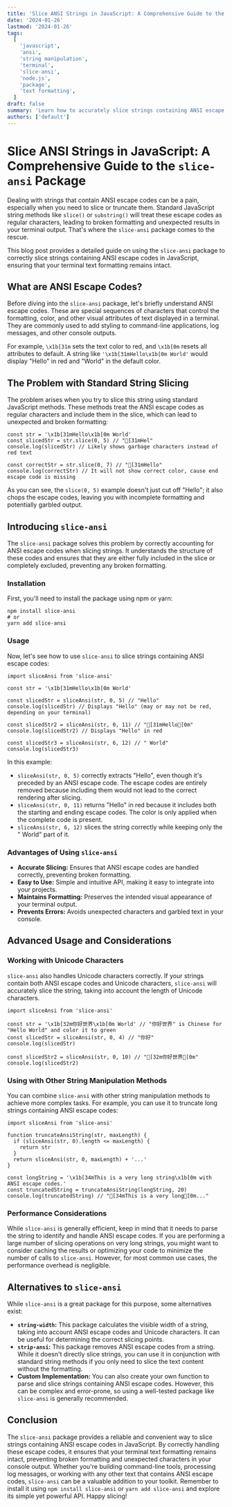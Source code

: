 ```yaml
---
title: 'Slice ANSI Strings in JavaScript: A Comprehensive Guide to the slice-ansi Package'
date: '2024-01-26'
lastmod: '2024-01-26'
tags:
  [
    'javascript',
    'ansi',
    'string manipulation',
    'terminal',
    'slice-ansi',
    'node.js',
    'package',
    'text formatting',
  ]
draft: false
summary: 'Learn how to accurately slice strings containing ANSI escape codes in JavaScript using the slice-ansi package. Preserve terminal text formatting while manipulating your strings with ease.'
authors: ['default']
---
```


# Slice ANSI Strings in JavaScript: A Comprehensive Guide to the `slice-ansi` Package

Dealing with strings that contain ANSI escape codes can be a pain, especially when you need to slice or truncate them. Standard JavaScript string methods like `slice()` or `substring()` will treat these escape codes as regular characters, leading to broken formatting and unexpected results in your terminal output. That's where the `slice-ansi` package comes to the rescue.

This blog post provides a detailed guide on using the `slice-ansi` package to correctly slice strings containing ANSI escape codes in JavaScript, ensuring that your terminal text formatting remains intact.

## What are ANSI Escape Codes?

Before diving into the `slice-ansi` package, let's briefly understand ANSI escape codes. These are special sequences of characters that control the formatting, color, and other visual attributes of text displayed in a terminal. They are commonly used to add styling to command-line applications, log messages, and other console outputs.

For example, `\x1b[31m` sets the text color to red, and `\x1b[0m` resets all attributes to default. A string like `'\x1b[31mHello\x1b[0m World'` would display "Hello" in red and "World" in the default color.

## The Problem with Standard String Slicing

The problem arises when you try to slice this string using standard JavaScript methods. These methods treat the ANSI escape codes as regular characters and include them in the slice, which can lead to unexpected and broken formatting:

```plaintext
const str = '\x1b[31mHello\x1b[0m World'
const slicedStr = str.slice(0, 5) // "[31mHel"
console.log(slicedStr) // Likely shows garbage characters instead of red text

const correctStr = str.slice(0, 7) // "[31mHello"
console.log(correctStr) // It will not show correct color, cause end escape code is missing
```

As you can see, the `slice(0, 5)` example doesn't just cut off "Hello"; it also chops the escape codes, leaving you with incomplete formatting and potentially garbled output.

## Introducing `slice-ansi`

The `slice-ansi` package solves this problem by correctly accounting for ANSI escape codes when slicing strings. It understands the structure of these codes and ensures that they are either fully included in the slice or completely excluded, preventing any broken formatting.

### Installation

First, you'll need to install the package using npm or yarn:

```plaintext
npm install slice-ansi
# or
yarn add slice-ansi
```

### Usage

Now, let's see how to use `slice-ansi` to slice strings containing ANSI escape codes:

```plaintext
import sliceAnsi from 'slice-ansi'

const str = '\x1b[31mHello\x1b[0m World'

const slicedStr = sliceAnsi(str, 0, 5) // "Hello"
console.log(slicedStr) // Displays "Hello" (may or may not be red, depending on your terminal)

const slicedStr2 = sliceAnsi(str, 0, 11) // "[31mHello[0m"
console.log(slicedStr2) // Displays "Hello" in red

const slicedStr3 = sliceAnsi(str, 6, 12) // " World"
console.log(slicedStr3)
```

In this example:

- `sliceAnsi(str, 0, 5)` correctly extracts "Hello", even though it's preceded by an ANSI escape code. The escape codes are entirely removed because including them would not lead to the correct rendering after slicing.
- `sliceAnsi(str, 0, 11)` returns "Hello" in red because it includes both the starting and ending escape codes. The color is only applied when the complete code is present.
- `sliceAnsi(str, 6, 12)` slices the string correctly while keeping only the " World" part of it.

### Advantages of Using `slice-ansi`

- **Accurate Slicing:** Ensures that ANSI escape codes are handled correctly, preventing broken formatting.
- **Easy to Use:** Simple and intuitive API, making it easy to integrate into your projects.
- **Maintains Formatting:** Preserves the intended visual appearance of your terminal output.
- **Prevents Errors:** Avoids unexpected characters and garbled text in your console.

## Advanced Usage and Considerations

### Working with Unicode Characters

`slice-ansi` also handles Unicode characters correctly. If your strings contain both ANSI escape codes and Unicode characters, `slice-ansi` will accurately slice the string, taking into account the length of Unicode characters.

```plaintext
import sliceAnsi from 'slice-ansi'

const str = '\x1b[32m你好世界\x1b[0m World' // "你好世界" is Chinese for "Hello World" and color it to green
const slicedStr = sliceAnsi(str, 0, 4) // "你好"
console.log(slicedStr)

const slicedStr2 = sliceAnsi(str, 0, 10) // "[32m你好世界[0m"
console.log(slicedStr2)
```

### Using with Other String Manipulation Methods

You can combine `slice-ansi` with other string manipulation methods to achieve more complex tasks. For example, you can use it to truncate long strings containing ANSI escape codes:

```plaintext
import sliceAnsi from 'slice-ansi'

function truncateAnsiString(str, maxLength) {
  if (sliceAnsi(str, 0).length <= maxLength) {
    return str
  }
  return sliceAnsi(str, 0, maxLength) + '...'
}

const longString = '\x1b[34mThis is a very long string\x1b[0m with ANSI escape codes.'
const truncatedString = truncateAnsiString(longString, 20)
console.log(truncatedString) // "[34mThis is a very long[0m..."
```

### Performance Considerations

While `slice-ansi` is generally efficient, keep in mind that it needs to parse the string to identify and handle ANSI escape codes. If you are performing a large number of slicing operations on very long strings, you might want to consider caching the results or optimizing your code to minimize the number of calls to `slice-ansi`. However, for most common use cases, the performance overhead is negligible.

## Alternatives to `slice-ansi`

While `slice-ansi` is a great package for this purpose, some alternatives exist:

- **`string-width`:** This package calculates the visible width of a string, taking into account ANSI escape codes and Unicode characters. It can be useful for determining the correct slicing points.
- **`strip-ansi`:** This package removes ANSI escape codes from a string. While it doesn't directly slice strings, you can use it in conjunction with standard string methods if you only need to slice the text content without the formatting.
- **Custom Implementation:** You can also create your own function to parse and slice strings containing ANSI escape codes. However, this can be complex and error-prone, so using a well-tested package like `slice-ansi` is generally recommended.

## Conclusion

The `slice-ansi` package provides a reliable and convenient way to slice strings containing ANSI escape codes in JavaScript. By correctly handling these escape codes, it ensures that your terminal text formatting remains intact, preventing broken formatting and unexpected characters in your console output. Whether you're building command-line tools, processing log messages, or working with any other text that contains ANSI escape codes, `slice-ansi` can be a valuable addition to your toolkit. Remember to install it using `npm install slice-ansi` or `yarn add slice-ansi` and explore its simple yet powerful API. Happy slicing!
